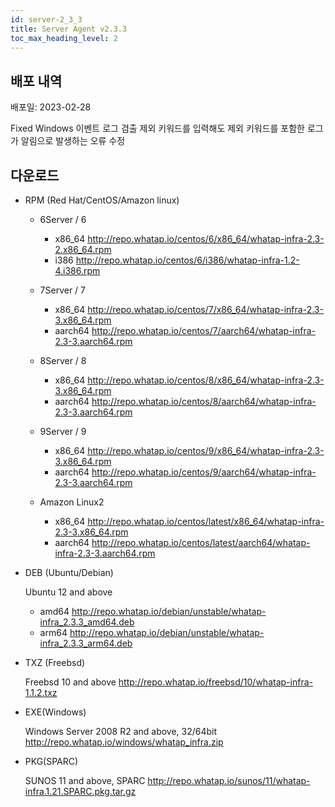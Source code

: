 ```yaml
---
id: server-2_3_3
title: Server Agent v2.3.3
toc_max_heading_level: 2
---
```



## 배포 내역

배포일: 2023-02-28

<Status>Fixed</Status> Windows 이벤트 로그 검출 제외 키워드를 입력해도 제외 키워드를 포함한 로그가 알림으로 발생하는 오류 수정

## 다운로드

- RPM (Red Hat/CentOS/Amazon linux)

  - 6Server / 6

    - x86_64 http://repo.whatap.io/centos/6/x86_64/whatap-infra-2.3-2.x86_64.rpm
    - i386 http://repo.whatap.io/centos/6/i386/whatap-infra-1.2-4.i386.rpm

  - 7Server / 7

    - x86_64 http://repo.whatap.io/centos/7/x86_64/whatap-infra-2.3-3.x86_64.rpm
    - aarch64 http://repo.whatap.io/centos/7/aarch64/whatap-infra-2.3-3.aarch64.rpm

  - 8Server / 8

    - x86_64 http://repo.whatap.io/centos/8/x86_64/whatap-infra-2.3-3.x86_64.rpm
    - aarch64 http://repo.whatap.io/centos/8/aarch64/whatap-infra-2.3-3.aarch64.rpm

  - 9Server / 9

    - x86_64 http://repo.whatap.io/centos/9/x86_64/whatap-infra-2.3-3.x86_64.rpm
    - aarch64 http://repo.whatap.io/centos/9/aarch64/whatap-infra-2.3-3.aarch64.rpm

  - Amazon Linux2

    - x86_64 http://repo.whatap.io/centos/latest/x86_64/whatap-infra-2.3-3.x86_64.rpm
    - aarch64 http://repo.whatap.io/centos/latest/aarch64/whatap-infra-2.3-3.aarch64.rpm

- DEB (Ubuntu/Debian)

  Ubuntu 12 and above
  
  - amd64 http://repo.whatap.io/debian/unstable/whatap-infra_2.3.3_amd64.deb
  - arm64 http://repo.whatap.io/debian/unstable/whatap-infra_2.3.3_arm64.deb

- TXZ (Freebsd)
  
  Freebsd 10 and above http://repo.whatap.io/freebsd/10/whatap-infra-1.1.2.txz

- EXE(Windows)
  
  Windows Server 2008 R2 and above, 32/64bit http://repo.whatap.io/windows/whatap_infra.zip

- PKG(SPARC)
  
  SUNOS 11 and above, SPARC http://repo.whatap.io/sunos/11/whatap-infra.1.21.SPARC.pkg.tar.gz